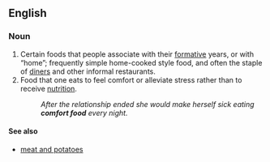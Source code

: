 ==English==
{{wikipedia}}
===Noun===
{{en-noun|head=[[comfort]] [[food]]|~}}

# Certain foods that people associate with their [[formative]] years, or with “home”; frequently simple home-cooked style food, and often the staple of [[diner]]s and other informal restaurants.
# Food that one eats to feel comfort or alleviate stress rather than to receive [[nutrition]].
#: ''After the relationship ended she would make herself sick eating '''comfort food''' every night.''

====See also====
* [[meat and potatoes]]